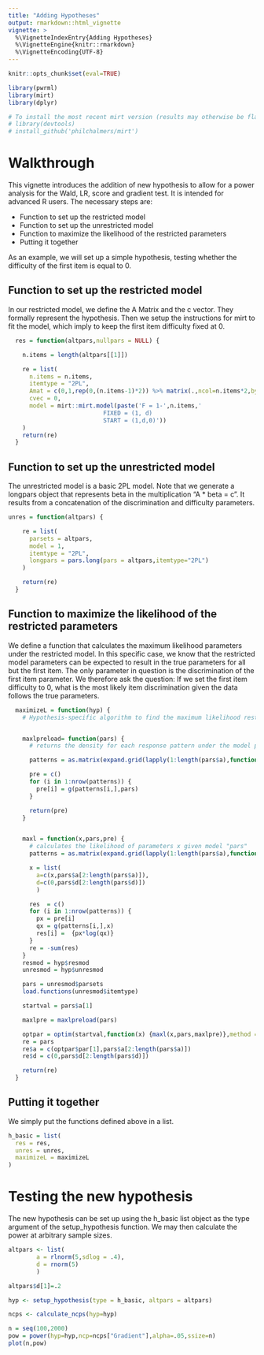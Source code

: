 ```yaml
---
title: "Adding Hypotheses"
output: rmarkdown::html_vignette
vignette: >
  %\VignetteIndexEntry{Adding Hypotheses}
  %\VignetteEngine{knitr::rmarkdown}
  %\VignetteEncoding{UTF-8}
---
```



```r
knitr::opts_chunk$set(eval=TRUE)
```

```r
library(pwrml)
library(mirt)
library(dplyr)

# To install the most recent mirt version (results may otherwise be flawed):
# library(devtools)
# install_github('philchalmers/mirt')
```

# Walkthrough

This vignette introduces the addition of new hypothesis to allow for a power analysis for the Wald, LR, score and gradient test. It is intended for advanced R users. The necessary steps are:

* Function to set up the restricted model
* Function to set up the unrestricted model
* Function to maximize the likelihood of the restricted parameters
* Putting it together

As an example, we will set up a simple hypothesis, testing whether the difficulty of the first item is equal to 0.

## Function to set up the restricted model

In our restricted model, we define the A Matrix and the c vector. They formally represent the hypothesis. Then we setup the instructions for mirt to fit the model, which imply to keep the first item difficulty fixed at 0.
```r
  res = function(altpars,nullpars = NULL) {

    n.items = length(altpars[[1]])

    re = list(
      n.items = n.items,
      itemtype = "2PL",
      Amat = c(0,1,rep(0,(n.items-1)*2)) %>% matrix(.,ncol=n.items*2,byrow=TRUE),
      cvec = 0,
      model = mirt::mirt.model(paste('F = 1-',n.items,'
                           FIXED = (1, d)
                           START = (1,d,0)'))
    )
    return(re)
  }

```


## Function to set up the unrestricted model

The unrestricted model is a basic 2PL model. Note that we generate a longpars object that represents beta in the multiplication "A * beta = c". It results from a concatenation of the discrimination and difficulty parameters. 

```r
unres = function(altpars) {

    re = list(
      parsets = altpars,
      model = 1,
      itemtype = "2PL",
      longpars = pars.long(pars = altpars,itemtype="2PL")
    )

    return(re)
  }
```


## Function to maximize the likelihood of the restricted parameters

We define a function that calculates the maximum likelihood parameters under the restricted model. In this specific case, we know that the restricted model parameters can be expected to result in the true parameters for all but the first item. The only parameter in question is the discrimination of the first item parameter. We therefore ask the question: If we set the first item difficulty to 0, what is the most likely item discrimination given the data follows the true parameters.

```r
  maximizeL = function(hyp) {
    # Hypothesis-specific algorithm to find the maximum likelihood restricted parameter set


    maxlpreload= function(pars) {
      # returns the density for each response pattern under the model parameters pars

      patterns = as.matrix(expand.grid(lapply(1:length(pars$a),function(x) c(0,1))))

      pre = c()
      for (i in 1:nrow(patterns)) {
        pre[i] = g(patterns[i,],pars)
      }

      return(pre)
    }


    maxl = function(x,pars,pre) {
      # calculates the likelihood of parameters x given model "pars"
      patterns = as.matrix(expand.grid(lapply(1:length(pars$a),function(x) c(0,1))))

      x = list(
        a=c(x,pars$a[2:length(pars$a)]),
        d=c(0,pars$d[2:length(pars$d)])
        )

      res  = c()
      for (i in 1:nrow(patterns)) {
        px = pre[i]
        qx = g(patterns[i,],x)
        res[i] =  {px*log(qx)}
      }
      re = -sum(res)
    }
    resmod = hyp$resmod
    unresmod = hyp$unresmod

    pars = unresmod$parsets
    load.functions(unresmod$itemtype)

    startval = pars$a[1]

    maxlpre = maxlpreload(pars)

    optpar = optim(startval,function(x) {maxl(x,pars,maxlpre)},method = "BFGS")
    re = pars
    re$a = c(optpar$par[1],pars$a[2:length(pars$a)])
    re$d = c(0,pars$d[2:length(pars$d)])

    return(re)
  }

```


## Putting it together

We simply put the functions defined above in a list. 
```r
h_basic = list(
  res = res,
  unres = unres,
  maximizeL = maximizeL
)
```


# Testing the new hypothesis

The new hypothesis can be set up using the h_basic list object as the type argument of the setup_hypothesis function. We may then calculate the power at arbitrary sample sizes.

```r
altpars <- list(
        a = rlnorm(5,sdlog = .4),
        d = rnorm(5)
        )

altpars$d[1]=.2

hyp <- setup_hypothesis(type = h_basic, altpars = altpars)

ncps <- calculate_ncps(hyp=hyp)

n = seq(100,2000)
pow = power(hyp=hyp,ncp=ncps["Gradient"],alpha=.05,ssize=n)
plot(n,pow)

```



